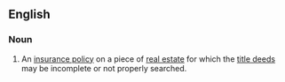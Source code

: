 ==English==

===Noun===
{{en-noun|title policies}}

# {{lb|en|US}} An [[insurance policy]] on a piece of [[real estate]] for which the [[title deeds]] may be incomplete or not properly searched.